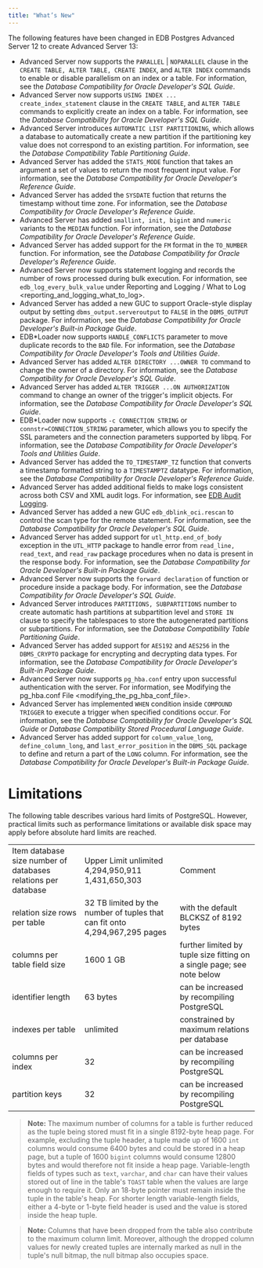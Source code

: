 ```yaml
---
title: "What’s New"
---
```


<div id="whats_new" class="registered_link"></div>




The following features have been changed in EDB Postgres Advanced Server 12 to create Advanced Server 13:

-   Advanced Server now supports the `PARALLEL` \| `NOPARALLEL` clause in the `CREATE TABLE, ALTER TABLE, CREATE INDEX`, and `ALTER INDEX` commands to enable or disable parallelism on an index or a table. For information, see the *Database Compatibility for Oracle Developer's SQL Guide*.
-   Advanced Server now supports `USING INDEX ... create_index_statement` clause in the `CREATE TABLE`, and `ALTER TABLE` commands to explicitly create an index on a table. For information, see the *Database Compatibility for Oracle Developer's SQL Guide*.
-   Advanced Server introduces `AUTOMATIC LIST PARTITIONING`, which allows a database to automatically create a new partition if the partitioning key value does not correspond to an existing partition. For information, see the *Database Compatibility Table Partitioning Guide*.
-   Advanced Server has added the `STATS_MODE` function that takes an argument a set of values to return the most frequent input value. For information, see the *Database Compatibility for Oracle Developer's Reference Guide*.
-   Advanced Server has added the `SYSDATE` fuction that returns the timestamp without time zone. For information, see the *Database Compatibility for Oracle Developer's Reference Guide*.
-   Advanced Server has added `smallint, init, bigint` and `numeric` variants to the `MEDIAN` function. For information, see the *Database Compatibility for Oracle Developer's Reference Guide*.
-   Advanced Server has added support for the `FM` format in the `TO_NUMBER` function. For information, see the *Database Compatibility for Oracle Developer's Reference Guide*.
-   Advanced Server now supports statement logging and records the number of rows processed during bulk execution. For information, see `edb_log_every_bulk_value` under <span class="title-ref">Reporting and Logging / What to Log &lt;reporting\_and\_logging\_what\_to\_log&gt;</span>.
-   Advanced Server has added a new GUC to support Oracle-style display output by setting `dbms_output.serveroutput` to `FALSE` in the `DBMS_OUTPUT` package. For information, see the *Database Compatibility for Oracle Developer's Built-in Package Guide*.
-   EDB\*Loader now supports `HANDLE_CONFLICTS` parameter to move duplicate records to the `BAD` file. For information, see the *Database Compatibility for Oracle Developer's Tools and Utilities Guide*.
-   Advanced Server has added `ALTER DIRECTORY ...OWNER TO` command to change the owner of a directory. For information, see the *Database Compatibility for Oracle Developer's SQL Guide*.
-   Advanced Server has added `ALTER TRIGGER ...ON AUTHORIZATION` command to change an owner of the trigger's implicit objects. For information, see the *Database Compatibility for Oracle Developer's SQL Guide*.
-   EDB\*Loader now supports `-c CONNECTION STRING` or `connstr=CONNECTION_STRING` parameter, which allows you to specify the SSL parameters and the connection parameters supported by libpq. For information, see the *Database Compatibility for Oracle Developer's Tools and Utilities Guide*.
-   Advanced Server has added the `TO_TIMESTAMP_TZ` function that converts a timestamp formatted string to a `TIMESTAMPTZ` datatype. For information, see the *Database Compatibility for Oracle Developer's Reference Guide*.
-   Advanced Server has added additional fields to make logs consistent across both CSV and XML audit logs. For information, see [EDB Audit Logging](../08_edb_audit_logging/#edb_audit_logging).
-   Advanced Server has added a new GUC `edb_dblink_oci.rescan` to control the scan type for the remote statement. For information, see the *Database Compatibility for Oracle Developer's SQL Guide*.
-   Advanced Server has added support for `utl_http.end_of_body` exception in the `UTL_HTTP` package to handle error from `read_line, read_text`, and `read_raw` package procedures when no data is present in the response body. For information, see the *Database Compatibility for Oracle Developer's Built-in Package Guide*.
-   Advanced Server now supports the `forward declaration` of function or procedure inside a package body. For information, see the *Database Compatibility for Oracle Developer's SQL Guide*.
-   Advanced Server introduces `PARTITIONS, SUBPARTITIONS` number to create automatic hash partitions at subpartition level and `STORE IN` clause to specify the tablespaces to store the autogenerated partitions or subpartitions. For information, see the *Database Compatibility Table Partitioning Guide*.
-   Advanced Server has added support for `AES192` and `AES256` in the `DBMS_CRYPTO` package for encrypting and decrypting data types. For information, see the *Database Compatibility for Oracle Developer's Built-in Package Guide*.
-   Advanced Server now supports `pg_hba.conf` entry upon successful authentication with the server. For information, see <span class="title-ref">Modifying the pg\_hba.conf File &lt;modifying\_the\_pg\_hba\_conf\_file&gt;</span>.
-   Advanced Server has implemented `WHEN` condition inside `COMPOUND TRIGGER` to execute a trigger when specified conditions occur. For information, see the *Database Compatibility for Oracle Developer's SQL Guide* or *Database Compatibility Stored Procedural Language Guide*.
-   Advanced Server has added support for `column_value_long`, `define_column_long`, and `last_error_position` in the `DBMS_SQL` package to define and return a part of the `LONG` column. For information, see the *Database Compatibility for Oracle Developer's Built-in Package Guide*.

# Limitations

The following table describes various hard limits of PostgreSQL. However, practical limits such as performance limitations or available disk space may apply before absolute hard limits are reached.

|                                                               |                                                                             |                                                                        |
|---------------------------------------------------------------|-----------------------------------------------------------------------------|------------------------------------------------------------------------|
| Item database size number of databases relations per database | Upper Limit unlimited 4,294,950,911 1,431,650,303                           | Comment                                                                |
| relation size rows per table                                  | 32 TB limited by the number of tuples that can fit onto 4,294,967,295 pages | with the default BLCKSZ of 8192 bytes                                  |
| columns per table field size                                  | 1600 1 GB                                                                   | further limited by tuple size fitting on a single page; see note below |
| identifier length                                             | 63 bytes                                                                    | can be increased by recompiling PostgreSQL                             |
| indexes per table                                             | unlimited                                                                   | constrained by maximum relations per database                          |
| columns per index                                             | 32                                                                          | can be increased by recompiling PostgreSQL                             |
| partition keys                                                | 32                                                                          | can be increased by recompiling PostgreSQL                             |

> **Note:** The maximum number of columns for a table is further reduced as the tuple being stored must fit in a single 8192-byte heap page. For example, excluding the tuple header, a tuple made up of 1600 `int` columns would consume 6400 bytes and could be stored in a heap page, but a tuple of 1600 `bigint` columns would consume 12800 bytes and would therefore not fit inside a heap page. Variable-length fields of types such as `text`, `varchar`, and `char` can have their values stored out of line in the table's `TOAST` table when the values are large enough to require it. Only an 18-byte pointer must remain inside the tuple in the table's heap. For shorter length variable-length fields, either a 4-byte or 1-byte field header is used and the value is stored inside the heap tuple.


> **Note:** Columns that have been dropped from the table also contribute to the maximum column limit. Moreover, although the dropped column values for newly created tuples are internally marked as null in the tuple's null bitmap, the null bitmap also occupies space.


